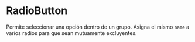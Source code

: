 
<Meta of={Stories} />

# RadioButton

Permite seleccionar una opción dentro de un grupo. Asigna el mismo `name` a varios radios para que sean mutuamente excluyentes.

<Story id="atoms-radiobutton--unchecked" />

<ArgsTable of={RadioButton} story="Unchecked" />
